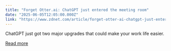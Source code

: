 ```yaml
---
title: "Forget Otter.ai: ChatGPT just entered the meeting room"
date: "2025-06-05T12:05:00.000Z"
link: "https://www.zdnet.com/article/forget-otter-ai-chatgpt-just-entered-the-meeting-room/"
---
```


ChatGPT just got two major upgrades that could make your work life easier.

[Read more](https://www.zdnet.com/article/forget-otter-ai-chatgpt-just-entered-the-meeting-room/)
